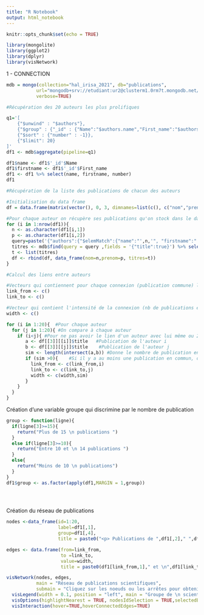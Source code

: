 ```yaml
---
title: "R Notebook"
output: html_notebook
---
```



```r
knitr::opts_chunk$set(echo = TRUE)
```


```r
library(mongolite)
library(ggplot2)
library(dplyr)
library(visNetwork)
```

1 - CONNECTION

```r

mdb = mongo(collection="hal_irisa_2021", db="publications",
           url="mongodb+srv://etudiant:ur2@clusterm1.0rm7t.mongodb.net/",
           verbose=TRUE)

```



```r
#Récupération des 20 auteurs les plus prolifiques

q1='[
    {"$unwind" : "$authors"}, 
    {"$group" : {"_id" : {"Name":"$authors.name","First_name":"$authors.firstname"}, "number" : { "$sum" : 1 } }}, 
    {"$sort" : {"number" : -1}},
    {"$limit": 20}
]'
df1 <- mdb$aggregate(pipeline=q1)

df1$name <- df1$'_id'$Name
df1$firstname <- df1$'_id'$First_name
df1 <- df1 %>% select(name, firstname, number)
df1
```




```r
#Récupération de la liste des publications de chacun des auteurs

#Initialisation du data frame
df = data.frame(matrix(vector(), 0, 3, dimnames=list(c(), c("nom","prenom","titres"))),stringsAsFactors=F)

#Pour chaque auteur on récupère ses publications qu'on stock dans le data frame
for (i in 1:nrow(df1)){
  n <- as.character(df1[i,1])
  p <- as.character(df1[i,2])
  query=paste('{"authors":{"$elemMatch":{"name":"',n,'", "firstname":"',p,'"}}}',sep="")
  titres <- mdb$find(query = query ,fields = '{"title":true}') %>% select(title)
  t <- list(titres)
  df <- rbind(df, data_frame(nom=n,prenom=p, titres=t)) 
}
```



```r
#Calcul des liens entre auteurs

#Vecteurs qui contiennent pour chaque connexion (publication commune) les noeuds correspondants
link_from <- c()
link_to <- c()

#Vecteur qui contient l'intensité de la connexion (nb de publications en commun)
width <- c()

for (i in 1:20){  #Pour chaque auteur
  for (j in 1:20){ #On compare à chaque auteur
    if (i<j){ #Pour ne pas avoir le lien d'un auteur avec lui même ou 2 liens déja connus
       a <- df[[3]][[i]]$title   #Publication de l'auteur i
       b <- df[[3]][[j]]$title    #Publication de l'auteur j
       sim <- length(intersect(a,b)) #Donne le nombre de publication en commun entre i et j
       if (sim >0){    #Si il y a au moins une publication en commun, on stocke les infos voulus
         link_from <- c(link_from,i)
         link_to <- c(link_to,j)
         width <- c(width,sim)
       }
    }
  }
}

```


Création d'une variable groupe qui discrimine par le nombre de publication
```r
group <- function(ligne){
  if(ligne[3]>=15){
    return("Plus de 15 \n publications ")
  }
  else if(ligne[3]>=10){
    return("Entre 10 et \n 14 publications ")
  }
  else{
    return("Moins de 10 \n publications")
  }
}
df1$group <- as.factor(apply(df1,MARGIN = 1,group))


 
```




Création du réseau de publications
```r
nodes <-data_frame(id=1:20,
                   label=df1[,1],
                   group=df1[,4],
                   title = paste0("<p> Publications de ",df1[,2]," ",df1[,1]," : ", df1[,3]," </p>"))

edges <- data.frame(from=link_from,
                    to =link_to,
                    value=width,
                    title = paste0(df1[link_from,1]," et \n",df1[link_to,1]," ont ",width," publication(s) commune(s)."))

visNetwork(nodes, edges,
           main = "Réseau de publications scientifiques",
           submain = "Cliquez sur les noeuds ou les arrêtes pour obtenir les informations correspondantes") %>% 
  visLegend(width = 0.1, position = "left", main = "Groupe de \n scientifiques") %>%
  visOptions(highlightNearest = TRUE, nodesIdSelection = TRUE,selectedBy = "group") %>%
  visInteraction(hover=TRUE,hoverConnectedEdges=TRUE)
  

```




